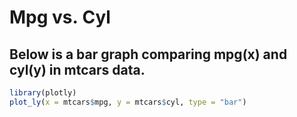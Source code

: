 # Mpg vs. Cyl 
## Below is a bar graph comparing mpg(x) and cyl(y) in mtcars data. 

```r
library(plotly)
plot_ly(x = mtcars$mpg, y = mtcars$cyl, type = "bar")
```




